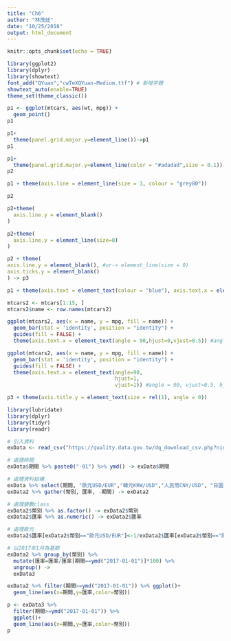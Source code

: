 ```yaml
---
title: "Ch6"
author: "林茂廷"
date: "10/25/2018"
output: html_document
---
```


```r
knitr::opts_chunk$set(echo = TRUE)
```

```r
library(ggplot2)
library(dplyr)
library(showtext)
font_add("QYuan","cwTeXQYuan-Medium.ttf") # 新增字體
showtext_auto(enable=TRUE)
theme_set(theme_classic())
```

```r
p1 <- ggplot(mtcars, aes(wt, mpg)) +
  geom_point() 
p1
```

```r
p1+
  theme(panel.grid.major.y=element_line())->p1
p1
```

```r
p1+
  theme(panel.grid.major.y=element_line(color = "#adadad",size = 0.1))->p2
p2
```

```r
p1 + theme(axis.line = element_line(size = 3, colour = "grey80"))
```
```r
p2
```


```r
p2+theme(
  axis.line.y = element_blank()
)
```

```r
p2+theme(
  axis.line.y = element_line(size=0)
)
```

```r
p2 + theme(
axis.line.y = element_blank(), #or-> element_line(size = 0)
axis.ticks.y = element_blank()
) -> p3
```

```r
p1 + theme(axis.text = element_text(colour = "blue"), axis.text.x = element_text(hjust=1))
```

```r
mtcars2 <- mtcars[1:15, ]
mtcars2$name <- row.names(mtcars2)

ggplot(mtcars2, aes(x = name, y = mpg, fill = name)) + 
  geom_bar(stat = 'identity', position = "identity") +
  guides(fill = FALSE) + 
  theme(axis.text.x = element_text(angle = 90,hjust=0,vjust=0.5)) #angle = 90, vjust=0.5, hjust=0
```

```r
ggplot(mtcars2, aes(x = name, y = mpg, fill = name)) + 
  geom_bar(stat = 'identity', position = "identity") +
  guides(fill = FALSE) + 
  theme(axis.text.x = element_text(angle=90,
                                   hjust=1,
                                   vjust=1)) #angle = 90, vjust=0.5, hjust=0
```

```r
p3 + theme(axis.title.y = element_text(size = rel(1), angle = 0))
```


```r
library(lubridate)
library(dplyr)
library(tidyr)
library(readr)

# 引入資料
exData <- read_csv("https://quality.data.gov.tw/dq_download_csv.php?nid=6563&md5_url=9f65bdb6752389dc713acc27e93c1c38")

# 處理時間
exData$期間 %>% paste0("-01") %>% ymd() -> exData$期間

# 處理資料結構
exData %>% select(期間, "歐元USD/EUR","韓元KRW/USD","人民幣CNY/USD", "日圓JPY/USD", "新台幣NTD/USD") -> exData2
exData2 %>% gather(幣別, 匯率, -期間) -> exData2

# 處理變數class
exData2$幣別 %>% as.factor() -> exData2$幣別
exData2$匯率 %>% as.numeric() -> exData2$匯率

# 處理歐元
exData2$匯率[exData2$幣別=="歐元USD/EUR"]<-1/exData2$匯率[exData2$幣別=="歐元USD/EUR"]

# 以2017年1月為基期
exData2 %>% group_by(幣別) %>%
  mutate(匯率=匯率/匯率[期間==ymd("2017-01-01")]*100) %>% 
  ungroup() ->
  exData3
```


```r
exData2 %>% filter(期間>=ymd("2017-01-01")) %>% ggplot()+
  geom_line(aes(x=期間,y=匯率,color=幣別))
```

```r
p <- exData3 %>% 
  filter(期間>=ymd("2017-01-01")) %>% 
  ggplot()+
  geom_line(aes(x=期間,y=匯率,color=幣別))
p 
```

